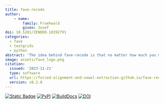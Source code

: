 ```yaml
---
title: fave-recode
author:
    - name:
        family: Fruehwald
        given: Josef
doi: 10.5281/ZENODO.10392791
categories: 
  - fave
  - textgrids
  - python
abstract: 'The idea behind fave-recode is that no matter how much you may adjust the dictionary of a forced-aligner, you may still want to make programmatic changes to the output.'
image: assets/fave_logo.png
citation:
  issued: '2023-11-21'
  type: software
  url: https://forced-alignment-and-vowel-extraction.github.io/fave-recode/
  version: v0.2.0
---
```

[![Static Badge](https://img.shields.io/badge/GH-get_it_on_Github-blue?logo=github)](https://github.com/Forced-Alignment-and-Vowel-Extraction/fave-recode)
[![PyPI](https://img.shields.io/pypi/v/fave-recode.png)](https://pypi.org/project/fave-recode/)
[![BuildDocs](https://github.com/Forced-Alignment-and-Vowel-Extraction/fave-recode/actions/workflows/build-docs.yml/badge.svg)](https://forced-alignment-and-vowel-extraction.github.io/fave-recode/)
[![DOI](https://zenodo.org/badge/605740158.svg)](https://zenodo.org/badge/latestdoi/605740158)
